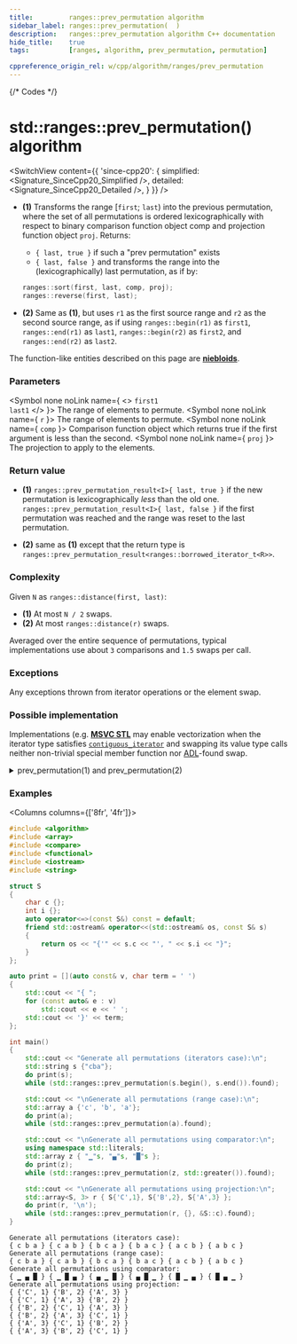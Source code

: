 ```yaml
---
title:         ranges::prev_permutation algorithm
sidebar_label: ranges::prev_permutation(  )
description:   ranges::prev_permutation algorithm C++ documentation
hide_title:    true
tags:          [ranges, algorithm, prev_permutation, permutation]

cppreference_origin_rel: w/cpp/algorithm/ranges/prev_permutation
---
```



{/* Codes */}


# std::ranges::prev_permutation() algorithm

<SwitchView content={{
	'since-cpp20': {
		simplified:	<Signature_SinceCpp20_Simplified />,
		detailed:	<Signature_SinceCpp20_Detailed />,
	}
}} />

- **(1)** Transforms the range [`first`; `last`) into the previous permutation, where the set of all permutations is ordered lexicographically with respect to binary comparison function object comp and projection function object `proj`.
  Returns:
    - `{ last, true }` if such a "prev permutation" exists
    - `{ last, false }` and transforms the range into the (lexicographically) last permutation, as if by:
    ```cpp
    ranges::sort(first, last, comp, proj);
    ranges::reverse(first, last);
    ```

- **(2)** Same as **(1)**, but uses `r1` as the first source range and `r2` as the second source range, as if using `ranges::begin(r1)` as `first1`, `ranges::end(r1)` as `last1`, `ranges::begin(r2)` as `first2`, and `ranges::end(r2)` as `last2`.

The function-like entities described on this page are [**niebloids**](/docs/std/algo/niebloids).

### Parameters

<SymbolTable>

  <Symbol none noLink name={ <> <code>first1</code> <br/> <code>last1</code> </> }>
    The range of elements to permute.
  </Symbol>
  <Symbol none noLink name={ <code>r</code> }>
    The range of elements to permute.
  </Symbol>
  <Symbol none noLink name={ <code>comp</code> }>
    Comparison function object which returns <cod>true</cod> if the first argument is less than the second.
  </Symbol>
  <Symbol none noLink name={ <code>proj</code> }>
    The projection to apply to the elements.
  </Symbol>

</SymbolTable>

### Return value

- **(1)** `ranges::prev_permutation_result<I>{ last, true }` if the new permutation is lexicographically *less* than the old one. `ranges::prev_permutation_result<I>{ last, false }` if the first permutation was reached and the range was reset to the last permutation.

- **(2)** same as **(1)** except that the return type is `ranges::prev_permutation_result<ranges::borrowed_iterator_t<R>>`.

### Complexity

Given `N` as `ranges::distance(first, last)`:

- **(1)** At most `N / 2` swaps.
- **(2)** At most `ranges::distance(r)` swaps.

Averaged over the entire sequence of permutations, typical implementations use about `3` comparisons and `1.5` swaps per call.

### Exceptions

Any exceptions thrown from iterator operations or the element swap.

### Possible implementation

Implementations (e.g. [**MSVC STL**](https://github.com/microsoft/STL/blob/main/stl/src/vector_algorithms.cpp) may enable vectorization when the iterator type satisfies
[`contiguous_iterator`](#) and swapping its value type calls neither non-trivial special member function nor [ADL](#)-found swap.

<details>
<summary>prev_permutation(1) and prev_permutation(2)</summary>

```cpp
struct prev_permutation_fn
{
    template <std::bidirectional_iterator I, std::sentinel_for<I> S,
              class Comp = ranges::less, class Proj = std::identity>
    requires std::sortable<I, Comp, Proj>
    constexpr ranges::prev_permutation_result<I>
        operator()(I first, S last, Comp comp = {}, Proj proj = {}) const
    {
        // check that the sequence has at least two elements
        if (first == last)
            return {std::move(first), false};
        auto i {first};
        ++i;
        if (i == last)
            return {std::move(i), false};
        auto i_last {ranges::next(first, last)};
        i = i_last;
        --i;
        // main "permutating" loop
        for (;;)
        {
            auto i1 {i};
            --i;
            if (std::invoke(comp, std::invoke(proj, *i1), std::invoke(proj, *i)))
            {
                auto j {i_last};
                while (!std::invoke(comp, std::invoke(proj, *--j), std::invoke(proj, *i)))
                    ;
                ranges::iter_swap(i, j);
                ranges::reverse(i1, last);
                return {std::move(i_last), true};
            }
            // permutation "space" is exhausted
            if (i == first)
            {
                ranges::reverse(first, last);
                return {std::move(i_last), false};
            }
        }
    }

    template<ranges::bidirectional_range R, class Comp = ranges::less,
             class Proj = std::identity>
    requires std::sortable<ranges::iterator_t<R>, Comp, Proj>
    constexpr ranges::prev_permutation_result<ranges::borrowed_iterator_t<R>>
        operator()(R&& r, Comp comp = {}, Proj proj = {}) const
    {
        return (*this)(ranges::begin(r), ranges::end(r),
                       std::move(comp), std::move(proj));
    }
};

inline constexpr prev_permutation_fn prev_permutation {};
```

</details>

### Examples

<Columns columns={['8fr', '4fr']}>
<div>

```cpp title='Main.cpp' showLineNumbers
#include <algorithm>
#include <array>
#include <compare>
#include <functional>
#include <iostream>
#include <string>

struct S
{
    char c {};
    int i {};
    auto operator<=>(const S&) const = default;
    friend std::ostream& operator<<(std::ostream& os, const S& s)
    {
        return os << "{'" << s.c << "', " << s.i << "}";
    }
};

auto print = [](auto const& v, char term = ' ')
{
    std::cout << "{ ";
    for (const auto& e : v)
        std::cout << e << ' ';
    std::cout << '}' << term;
};

int main()
{
    std::cout << "Generate all permutations (iterators case):\n";
    std::string s {"cba"};
    do print(s);
    while (std::ranges::prev_permutation(s.begin(), s.end()).found);

    std::cout << "\nGenerate all permutations (range case):\n";
    std::array a {'c', 'b', 'a'};
    do print(a);
    while (std::ranges::prev_permutation(a).found);

    std::cout << "\nGenerate all permutations using comparator:\n";
    using namespace std::literals;
    std::array z { "▁"s, "▄"s, "█"s };
    do print(z);
    while (std::ranges::prev_permutation(z, std::greater()).found);

    std::cout << "\nGenerate all permutations using projection:\n";
    std::array<S, 3> r { S{'C',1}, S{'B',2}, S{'A',3} };
    do print(r, '\n');
    while (std::ranges::prev_permutation(r, {}, &S::c).found);
}
```

</div>
<div>

```plaintext title="Possible Output"
Generate all permutations (iterators case):
{ c b a } { c a b } { b c a } { b a c } { a c b } { a b c }
Generate all permutations (range case):
{ c b a } { c a b } { b c a } { b a c } { a c b } { a b c }
Generate all permutations using comparator:
{ ▁ ▄ █ } { ▁ █ ▄ } { ▄ ▁ █ } { ▄ █ ▁ } { █ ▁ ▄ } { █ ▄ ▁ }
Generate all permutations using projection:
{ {'C', 1} {'B', 2} {'A', 3} }
{ {'C', 1} {'A', 3} {'B', 2} }
{ {'B', 2} {'C', 1} {'A', 3} }
{ {'B', 2} {'A', 3} {'C', 1} }
{ {'A', 3} {'C', 1} {'B', 2} }
{ {'A', 3} {'B', 2} {'C', 1} }
```

</div>
</Columns>
